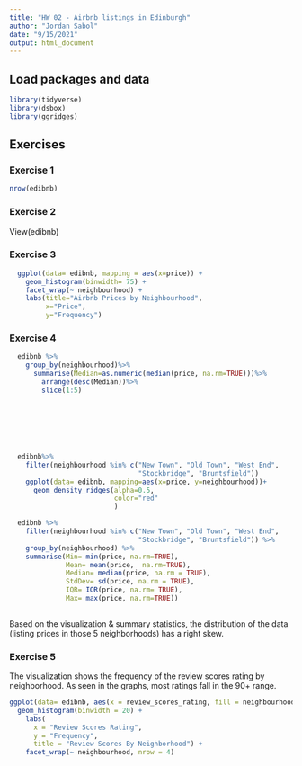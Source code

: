 ---
title: "HW 02 - Airbnb listings in Edinburgh"
author: "Jordan Sabol"
date: "9/15/2021"
output: html_document
---

## Load packages and data

```{r load-packages, message = FALSE}
library(tidyverse)
library(dsbox)
library(ggridges)
```

## Exercises

### Exercise 1

``` {r numrow}
nrow(edibnb)
````

### Exercise 2

View(edibnb)

### Exercise 3


```{r prices-neighbourhoods}
  ggplot(data= edibnb, mapping = aes(x=price)) +
    geom_histogram(binwidth= 75) +
    facet_wrap(~ neighbourhood) +
    labs(title="Airbnb Prices by Neighbourhood",
         x="Price",
         y="Frequency")

```

### Exercise 4


```{r top-5-median}
  edibnb %>% 
    group_by(neighbourhood)%>%
      summarise(Median=as.numeric(median(price, na.rm=TRUE)))%>%
        arrange(desc(Median))%>%
        slice(1:5)
  
    
      
      
    
  
```

```{r top-5-median-plot}

  edibnb%>%
    filter(neighbourhood %in% c("New Town", "Old Town", "West End", 
                                "Stockbridge", "Bruntsfield"))
    ggplot(data= edibnb, mapping=aes(x=price, y=neighbourhood))+
      geom_density_ridges(alpha=0.5,
                          color="red"
                          )

```

```{r top-5-median-summary-stats}
  edibnb %>%
    filter(neighbourhood %in% c("New Town", "Old Town", "West End", 
                                "Stockbridge", "Bruntsfield")) %>%
    group_by(neighbourhood) %>%
    summarise(Min= min(price, na.rm=TRUE), 
              Mean= mean(price,  na.rm=TRUE), 
              Median= median(price, na.rm = TRUE),
              StdDev= sd(price, na.rm = TRUE),
              IQR= IQR(price, na.rm= TRUE),
              Max= max(price, na.rm=TRUE))
    
```

Based on the visualization & summary statistics, the distribution of the data (listing prices in those 5 neighborhoods) has a right skew.

### Exercise 5

The visualization shows the frequency of the review scores rating by neighborhood. As seen in
the graphs, most ratings fall in the 90+ range.

```{r review-scores-rating}

ggplot(data= edibnb, aes(x = review_scores_rating, fill = neighbourhood)) +
  geom_histogram(binwidth = 20) +
    labs(
      x = "Review Scores Rating",
      y = "Frequency",
      title = "Review Scores By Neighborhood") +
    facet_wrap(~ neighbourhood, nrow = 4)

```
